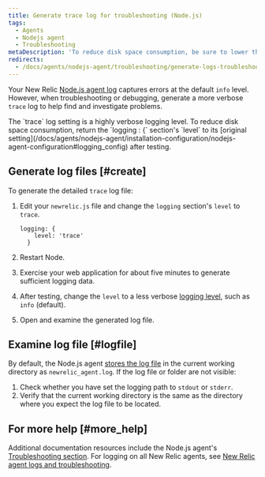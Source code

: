 ```yaml
---
title: Generate trace log for troubleshooting (Node.js)
tags:
  - Agents
  - Nodejs agent
  - Troubleshooting
metaDescription: 'To reduce disk space consumption, be sure to lower the ''trace'' log level after generating a troubleshooting log for your New Relic Node.js agent.'
redirects:
  - /docs/agents/nodejs-agent/troubleshooting/generate-logs-troubleshooting-nodejs
---
```


Your New Relic [Node.js agent log](/docs/agents/nodejs-agent/installation-configuration/nodejs-agent-configuration#logging_config) captures errors at the default `info` level. However, when troubleshooting or debugging, generate a more verbose `trace` log to help find and investigate problems.

<Callout variant="important">
  The `trace` log setting is a highly verbose logging level. To reduce disk space consumption, return the `logging : {` section's `level` to its [original setting](/docs/agents/nodejs-agent/installation-configuration/nodejs-agent-configuration#logging_config) after testing.
</Callout>

## Generate log files [#create]

To generate the detailed `trace` log file:

1. Edit your `newrelic.js` file and change the `logging` section's `level` to `trace`.

   ```
   logging: {
       level: 'trace'
     }
   ```
2. Restart Node.
3. Exercise your web application for about five minutes to generate sufficient logging data.
4. After testing, change the `level` to a less verbose [logging level](/docs/agents/nodejs-agent/installation-configuration/nodejs-agent-configuration#log_level), such as `info` (default).
5. Open and examine the generated log file.

## Examine log file [#logfile]

By default, the Node.js agent [stores the log file](/docs/agents/nodejs-agent/installation-configuration/nodejs-agent-configuration#log) in the current working directory as `newrelic_agent.log`. If the log file or folder are not visible:

1. Check whether you have set the logging path to `stdout` or `stderr`.
2. Verify that the current working directory is the same as the directory where you expect the log file to be located.

## For more help [#more_help]

Additional documentation resources include the Node.js agent's [Troubleshooting section](/docs/agents/nodejs-agent/troubleshooting). For logging on all New Relic agents, see [New Relic agent logs and troubleshooting](/docs/agents/manage-apm-agents/troubleshooting/new-relic-agent-logs-troubleshooting).
